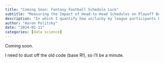 ```yaml
---
title: "Coming Soon: Fantasy Football Schedule Luck"
subtitle: "Measuring the Impact of Head-to-Head Schedules on Playoff Berths"
description: "In which I quantify how un/lucky my league participants have been using ~15 years of league history. Spolier: it's mostly schedule luck!"
author: "Aaron Politsky"
date: "2024-02-11"
categories: [data science]
---
```


Coming soon.

I need to dust off the old code (base R!), so i'll be a minute.
